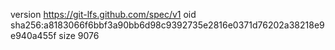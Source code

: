 version https://git-lfs.github.com/spec/v1
oid sha256:a8183066f6bbf3a90bb6d98c9392735e2816e0371d76202a38218e9e940a455f
size 9076
